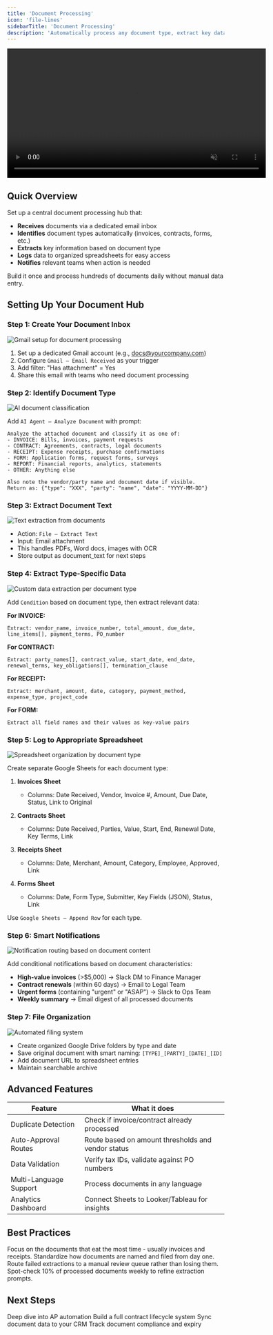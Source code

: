 ```yaml
---
title: 'Document Processing'
icon: 'file-lines'
sidebarTitle: 'Document Processing'
description: 'Automatically process any document type, extract key data, and organize information across your systems.'
---
```


<div style={{ display: 'flex', justifyContent: 'center', margin: '2rem 0' }}>
  <div className="video-card">
    <video
      src="https://lindy-docs-content.nyc3.digitaloceanspaces.com/Human%20in%20Loop.mp4"
      width="600"
      autoPlay
      muted
      loop
      playsInline
      style={{ display: 'block', width: '100%', borderRadius: '16px' }}
    />
  </div>
</div>

## Quick Overview

Set up a central document processing hub that:

- **Receives** documents via a dedicated email inbox
- **Identifies** document types automatically (invoices, contracts, forms, etc.)
- **Extracts** key information based on document type
- **Logs** data to organized spreadsheets for easy access
- **Notifies** relevant teams when action is needed

Build it once and process hundreds of documents daily without manual data entry.

## Setting Up Your Document Hub

### Step 1: Create Your Document Inbox

<Frame>
  <img src="/lindy-brand-assets/placeholder.png" alt="Gmail setup for document processing" />
</Frame>

1. Set up a dedicated Gmail account (e.g., docs@yourcompany.com)
2. Configure `Gmail – Email Received` as your trigger
3. Add filter: "Has attachment" = Yes
4. Share this email with teams who need document processing

### Step 2: Identify Document Type

<Frame>
  <img src="/lindy-brand-assets/placeholder.png" alt="AI document classification" />
</Frame>

Add `AI Agent – Analyze Document` with prompt:

```
Analyze the attached document and classify it as one of:
- INVOICE: Bills, invoices, payment requests
- CONTRACT: Agreements, contracts, legal documents
- RECEIPT: Expense receipts, purchase confirmations
- FORM: Application forms, request forms, surveys
- REPORT: Financial reports, analytics, statements
- OTHER: Anything else

Also note the vendor/party name and document date if visible.
Return as: {"type": "XXX", "party": "name", "date": "YYYY-MM-DD"}
```

### Step 3: Extract Document Text

<Frame>
  <img src="/lindy-brand-assets/placeholder.png" alt="Text extraction from documents" />
</Frame>

- Action: `File – Extract Text`
- Input: Email attachment
- This handles PDFs, Word docs, images with OCR
- Store output as document_text for next steps

### Step 4: Extract Type-Specific Data

<Frame>
  <img src="/lindy-brand-assets/placeholder.png" alt="Custom data extraction per document type" />
</Frame>

Add `Condition` based on document type, then extract relevant data:

**For INVOICE:**
```
Extract: vendor_name, invoice_number, total_amount, due_date, 
line_items[], payment_terms, PO_number
```

**For CONTRACT:**
```
Extract: party_names[], contract_value, start_date, end_date,
renewal_terms, key_obligations[], termination_clause
```

**For RECEIPT:**
```
Extract: merchant, amount, date, category, payment_method,
expense_type, project_code
```

**For FORM:**
```
Extract all field names and their values as key-value pairs
```

### Step 5: Log to Appropriate Spreadsheet

<Frame>
  <img src="/lindy-brand-assets/placeholder.png" alt="Spreadsheet organization by document type" />
</Frame>

Create separate Google Sheets for each document type:

1. **Invoices Sheet**
   - Columns: Date Received, Vendor, Invoice #, Amount, Due Date, Status, Link to Original

2. **Contracts Sheet**
   - Columns: Date Received, Parties, Value, Start, End, Renewal Date, Key Terms, Link

3. **Receipts Sheet**
   - Columns: Date, Merchant, Amount, Category, Employee, Approved, Link

4. **Forms Sheet**
   - Columns: Date, Form Type, Submitter, Key Fields (JSON), Status, Link

Use `Google Sheets – Append Row` for each type.

### Step 6: Smart Notifications

<Frame>
  <img src="/lindy-brand-assets/placeholder.png" alt="Notification routing based on document content" />
</Frame>

Add conditional notifications based on document characteristics:

- **High-value invoices** (>$5,000) → Slack DM to Finance Manager
- **Contract renewals** (within 60 days) → Email to Legal Team  
- **Urgent forms** (containing "urgent" or "ASAP") → Slack to Ops Team
- **Weekly summary** → Email digest of all processed documents

### Step 7: File Organization

<Frame>
  <img src="/lindy-brand-assets/placeholder.png" alt="Automated filing system" />
</Frame>

- Create organized Google Drive folders by type and date
- Save original document with smart naming: `[TYPE]_[PARTY]_[DATE]_[ID]`
- Add document URL to spreadsheet entries
- Maintain searchable archive

## Advanced Features

| Feature | What it does |
|---------|--------------|
| Duplicate Detection | Check if invoice/contract already processed |
| Auto-Approval Routes | Route based on amount thresholds and vendor status |
| Data Validation | Verify tax IDs, validate against PO numbers |
| Multi-Language Support | Process documents in any language |
| Analytics Dashboard | Connect Sheets to Looker/Tableau for insights |

## Best Practices

<AccordionGroup>
  <Accordion title="Start with High-Volume Doc Types">
    Focus on the documents that eat the most time - usually invoices and receipts.
  </Accordion>
  
  <Accordion title="Create Clear Naming Conventions">
    Standardize how documents are named and filed from day one.
  </Accordion>
  
  <Accordion title="Set Up Error Handling">
    Route failed extractions to a manual review queue rather than losing them.
  </Accordion>
  
  <Accordion title="Regular Accuracy Audits">
    Spot-check 10% of processed documents weekly to refine extraction prompts.
  </Accordion>
</AccordionGroup>

## Next Steps

<CardGroup cols={2}>
  <Card title="Invoice Processing" href="/tutorials/invoice-processing" icon="file-invoice">
    Deep dive into AP automation
  </Card>
  <Card title="Contract Management" href="/tutorials/contract-management" icon="file-contract">
    Build a full contract lifecycle system
  </Card>
  <Card title="CRM Auto-Update" href="/tutorials/crm-auto-update" icon="database">
    Sync document data to your CRM
  </Card>
  <Card title="Compliance Monitor" href="/tutorials/compliance-monitor" icon="shield-check">
    Track document compliance and expiry
  </Card>
</CardGroup>